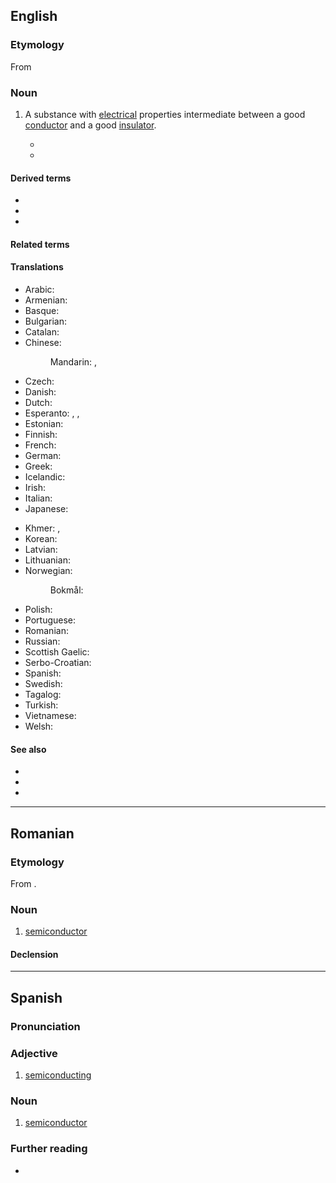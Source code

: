 ==English==
{{wikipedia}}

===Etymology===
From {{prefix|en|semi|conductor}}

===Noun===
{{en-noun}}

# {{lb|en|physics}} A substance with [[electrical]] properties intermediate between a good [[conductor]] and a good [[insulator]].
#* {{quote-book|en|title=Natural Philosophy for General Readers and Young Persons|page=422|author=Adolphe Ganot|year=1876|passage=In this sense we are to understand the following table in which bodies are classed as ''conductors'', '''''semiconductors''''', and ''nonconductors''; those bodies being conveniently designated as conductors which, when applied to an electroscope charged with either kind of electricity discharge it almost instantaneously; '''semiconductors''' being those which discharge it in a short but measurable time, a few seconds, for instance; while nonconductors effect no discharge even, in the course of a minute.}}
#* {{quote-book|en|title=A System of Physiologic Therapeutics: Electrotherapy|author=George W. Jacoby|year=1901|passage=The following table of conductors may therefore be used in inverse order as a table of resistances, the good conductors being bodies of slight resistance, the '''semiconductors''' being bodies of great resistance, and the insulators being bodies of so great resistance that they almost effectually oppose the passage of any current.}}

====Derived terms====
* {{l|en|intrinsic semiconductor}}
* {{l|en|semiconductor heterostructure}}
* {{l|en|semiconductor memory}}

====Related terms====
{{rel3|en|semiconductance|semiconducting|semiconduction|semiconductive|semiconductivity}}

====Translations====
{{trans-top|substance with electrical properties between conductor and insulator}}
* Arabic: {{t|ar|شِبْه مُوَصِّل|m}}
* Armenian: {{t+|hy|կիսահաղորդիչ}}
* Basque: {{t|eu|erdieroale}}
* Bulgarian: {{t|bg|полупроводник|m}}
* Catalan: {{t|ca|semiconductor|m}}
* Chinese:
*: Mandarin: {{t+|cmn|半導體|sc=Hani}}, {{t+|cmn|半导体|tr=bàndǎotǐ|sc=Hani}}
* Czech: {{t+|cs|polovodič|m}}
* Danish: {{t+|da|halvleder|c}}
* Dutch: {{t+|nl|halfgeleider|m}}
* Esperanto: {{t|eo|duonkonduktaĵo}}, {{t|eo|semikonduktaĵo}}, {{t|eo|duonkonduktanto}}
* Estonian: {{t+|et|pooljuht}}
* Finnish: {{t+|fi|puolijohde}}
* French: {{t+|fr|semiconducteur|m}}
* German: {{t+|de|Halbleiter|m}}
* Greek: {{t+|el|ημιαγωγός|m}}
* Icelandic: {{t|is|hálfleiðari|m}}
* Irish: {{t|ga|leathsheoltóir|m}}
* Italian: {{t+|it|semiconduttore|m}}
* Japanese: {{t+|ja|半導体|tr=はんどうたい, handōtai}}
{{trans-mid}}
* Khmer: {{t|km|អង្គធាតុកន្លះចម្លង|tr=ang theat kan las chom long|sc=Khmr}}, {{t|km|សឺមីកុងឌុចទ័រ|tr=ser mi kong duch ter|sc=Khmr}}
* Korean: {{t+|ko|반도체}}
* Latvian: {{t|lv|pusvadītājs|m}}
* Lithuanian: {{t|lt|puslaidininkis|m}}
* Norwegian:
*: Bokmål: {{t|nb|halvleder|m}}
* Polish: {{t+|pl|półprzewodnik|m}}
* Portuguese: {{t+|pt|semicondutor|m}}
* Romanian: {{t+|ro|semiconductor|n}}
* Russian: {{t+|ru|полупроводни́к|m}}
* Scottish Gaelic: {{t|gd|fo-ghiùlanair|m}}
* Serbo-Croatian: {{t+|sh|poluvòdīč|m}}
* Spanish: {{t+|es|semiconductor|m}}
* Swedish: {{t+|sv|halvledare|c}}
* Tagalog: {{t|tl|malasaluyan}}
* Turkish: {{t+|tr|yarı iletken}}
* Vietnamese: {{t|vi|chất bán dẫn}}
* Welsh: {{t|cy|lled-ddargludydd|m}}
{{trans-bottom}}

====See also====
* {{l|en|germanium}}
* {{l|en|silicium}}
* {{l|en|silicon}}

----

==Romanian==

===Etymology===
From {{bor|ro|fr|semi-conducteur}}.

===Noun===
{{ro-noun|n|semiconductoare}}

# {{lb|ro|physics}} [[#English|semiconductor]]

====Declension====
{{ro-decl-adj}}

----

==Spanish==

===Pronunciation===
{{es-IPA}}

===Adjective===
{{es-adj}}

# [[semiconducting]]

===Noun===
{{es-noun|m}}

# {{lb|es|physics}} [[#English|semiconductor]]

===Further reading===
* {{R:DRAE}}